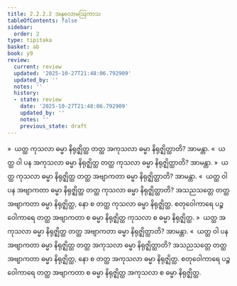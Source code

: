 ```yaml
---
title: 2.2.2.2 အနုလောမဩကာသ
tableOfContents: false
sidebar:
  order: 2
type: tipitaka
basket: ab
book: y9
review:
  current: review
  updated: '2025-10-27T21:48:06.792909'
  updated_by: ''
  notes: ''
  history:
  - state: review
    date: '2025-10-27T21:48:06.792909'
    updated_by: ''
    notes: ''
    previous_state: draft
---
```



<ReviewStatus review={frontmatter.review} showDetails={true} />

<HypothesisAnnotation frontmatter={frontmatter} />

<DynamicBreadcrumb />

<Division number="113" book="y9" e="ch" v="35" p="35">

<Paragraph number="503" book="y9">
»  ယတ္ထ ကုသလာ ဓမ္မာ နိရုဇ္ဈိတ္ထ တတ္ထ အကုသလာ ဓမ္မာ နိရုဇ္ဈိတ္ထာတိ? အာမန္တာ.
</Paragraph>

<Paragraph number="504" book="y9">
«  ယတ္ထ ဝါ ပန အကုသလာ ဓမ္မာ နိရုဇ္ဈိတ္ထ တတ္ထ ကုသလာ ဓမ္မာ နိရုဇ္ဈိတ္ထာတိ? အာမန္တာ.
</Paragraph>

<Paragraph number="505" book="y9">
»  ယတ္ထ ကုသလာ ဓမ္မာ နိရုဇ္ဈိတ္ထ တတ္ထ အဗျာကတာ ဓမ္မာ နိရုဇ္ဈိတ္ထာတိ? အာမန္တာ.
</Paragraph>

<Paragraph number="506" book="y9">
«  ယတ္ထ ဝါ ပန အဗျာကတာ ဓမ္မာ နိရုဇ္ဈိတ္ထ တတ္ထ ကုသလာ ဓမ္မာ နိရုဇ္ဈိတ္ထာတိ?
</Paragraph>

<Paragraph number="507" book="y9">
အသညသတ္တေ တတ္ထ အဗျာကတာ ဓမ္မာ နိရုဇ္ဈိတ္ထ, နော စ တတ္ထ ကုသလာ ဓမ္မာ နိရုဇ္ဈိတ္ထ. စတုဝေါကာရေ ပဉ္စဝေါကာရေ တတ္ထ အဗျာကတာ စ ဓမ္မာ နိရုဇ္ဈိတ္ထ ကုသလာ စ ဓမ္မာ နိရုဇ္ဈိတ္ထ.
</Paragraph>

</Division>
<Division number="114" book="y9" e="ch" v="35" p="35">

<Paragraph number="508" book="y9">
»  ယတ္ထ အကုသလာ ဓမ္မာ နိရုဇ္ဈိတ္ထ တတ္ထ အဗျာကတာ ဓမ္မာ နိရုဇ္ဈိတ္ထာတိ? အာမန္တာ.
</Paragraph>

<Paragraph number="509" book="y9">
«  ယတ္ထ ဝါ ပန အဗျာကတာ ဓမ္မာ နိရုဇ္ဈိတ္ထ တတ္ထ အကုသလာ ဓမ္မာ နိရုဇ္ဈိတ္ထာတိ?
</Paragraph>

<Paragraph number="510" book="y9">
အသညသတ္တေ တတ္ထ အဗျာကတာ ဓမ္မာ နိရုဇ္ဈိတ္ထ, နော စ တတ္ထ အကုသလာ ဓမ္မာ နိရုဇ္ဈိတ္ထ. စတုဝေါကာရေ ပဉ္စဝေါကာရေ တတ္ထ အဗျာကတာ စ ဓမ္မာ နိရုဇ္ဈိတ္ထ အကုသလာ စ ဓမ္မာ နိရုဇ္ဈိတ္ထ.
</Paragraph>
</Division>